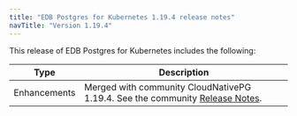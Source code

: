 ```yaml
---
title: "EDB Postgres for Kubernetes 1.19.4 release notes"
navTitle: "Version 1.19.4"
---
```


This release of EDB Postgres for Kubernetes includes the following:

|      Type      |                                                                                  Description                                                                                   |
| -------------- | ------------------------------------------------------------------------------------------------------------------------------------------------------------------------------ |
| Enhancements |  Merged with community CloudNativePG 1.19.4. See the community [Release Notes](https://cloudnative-pg.io/documentation/1.19/release_notes/v1.19/).                                    |
